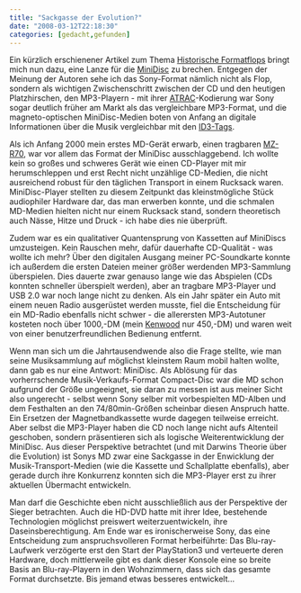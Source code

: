 ```yaml
---
title: "Sackgasse der Evolution?"
date: "2008-03-12T22:18:30"
categories: [gedacht,gefunden]
---
```


Ein kürzlich erschienener Artikel zum Thema [Historische Formatflops](http://www.manager-magazin.de/it/artikel/0,2828,539888-3,00.html) bringt mich nun dazu, eine Lanze für die [MiniDisc](http://de.wikipedia.org/wiki/MiniDisc) zu brechen. Entgegen der Meinung der Autoren sehe ich das Sony-Format nämlich nicht als Flop, sondern als wichtigen Zwischenschritt zwischen der CD und den heutigen Platzhirschen, den MP3-Playern - mit ihrer [ATRAC](http://de.wikipedia.org/wiki/ATRAC)-Kodierung war Sony sogar deutlich früher am Markt als das vergleichbare MP3-Format, und die magneto-optischen MiniDisc-Medien boten von Anfang an digitale Informationen über die Musik vergleichbar mit den [ID3-Tags](http://de.wikipedia.org/wiki/ID3-Tag).

Als ich Anfang 2000 mein erstes MD-Gerät erwarb, einen tragbaren [MZ-R70](http://www.minidisc.org/part_Sony_MZ-R70.html), war vor allem das Format der MiniDisc ausschlaggebend. Ich wollte kein so großes und schweres Gerät wie einen CD-Player mit mir herumschleppen und erst Recht nicht unzählige CD-Medien, die nicht ausreichend robust für den täglichen Transport in einem Rucksack waren. MiniDisc-Player stellten zu diesem Zeitpunkt das kleinstmögliche Stück audiophiler Hardware dar, das man erwerben konnte, und die schmalen MD-Medien hielten nicht nur einem Rucksack stand, sondern theoretisch auch Nässe, Hitze und Druck - ich habe dies nie überprüft.

Zudem war es ein qualitativer Quantensprung von Kassetten auf MiniDiscs umzusteigen. Kein Rauschen mehr, dafür dauerhafte CD-Qualität - was wollte ich mehr? Über den digitalen Ausgang meiner PC-Soundkarte konnte ich außerdem die ersten Dateien meiner größer werdenden MP3-Sammlung überspielen. Dies dauerte zwar genauso lange wie das Abspielen (CDs konnten schneller überspielt werden), aber an tragbare MP3-Player und USB 2.0 war noch lange nicht zu denken. Als ein Jahr später ein Auto mit einem neuen Radio ausgerüstet werden musste, fiel die Entscheidung für ein MD-Radio ebenfalls nicht schwer - die allerersten MP3-Autotuner kosteten noch über 1000,-DM (mein [Kenwood](http://www.minidisc.org/part_Kenwood_KMD-673R.html) nur 450,-DM) und waren weit von einer benutzerfreundlichen Bedienung entfernt.

Wenn man sich um die Jahrtausendwende also die Frage stellte, wie man seine Musiksammlung auf möglichst kleinstem Raum mobil halten wollte, dann gab es nur eine Antwort: MiniDisc. Als Ablösung für das vorherrschende Musik-Verkaufs-Format Compact-Disc war die MD schon aufgrund der Größe ungeeignet, sie daran zu messen ist aus meiner Sicht also ungerecht - selbst wenn Sony selber mit vorbespielten MD-Alben und dem Festhalten an den 74/80min-Größen scheinbar diesen Anspruch hatte. Ein Ersetzen der Magnetbandkassette wurde dagegen teilweise erreicht. Aber selbst die MP3-Player haben die CD noch lange nicht aufs Altenteil geschoben, sondern präsentieren sich als logische Weiterentwicklung der MiniDisc. Aus dieser Perspektive betrachtet (und mit Darwins Theorie über die Evolution) ist Sonys MD zwar eine Sackgasse in der Enwicklung der Musik-Transport-Medien (wie die Kassette und Schallplatte ebenfalls), aber gerade durch ihre Konkurrenz konnten sich die MP3-Player erst zu ihrer aktuellen Übermacht entwickeln.

Man darf die Geschichte eben nicht ausschließlich aus der Perspektive der Sieger betrachten. Auch die HD-DVD hatte mit ihrer Idee, bestehende Technologien möglichst preiswert weiterzuentwickeln, ihre Daseinsberechtigung. Am Ende war es ironischerweise Sony, das eine Entscheidung zum anspruchsvolleren Format herbeiführte: Das Blu-ray-Laufwerk verzögerte erst den Start der PlayStation3 und verteuerte deren Hardware, doch mittlerweile gibt es dank dieser Konsole eine so breite Basis an Blu-ray-Playern in den Wohnzimmern, dass sich das gesamte Format durchsetzte. Bis jemand etwas besseres entwickelt...
